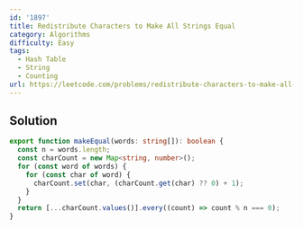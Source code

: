 ```yaml
---
id: '1897'
title: Redistribute Characters to Make All Strings Equal
category: Algorithms
difficulty: Easy
tags:
  - Hash Table
  - String
  - Counting
url: https://leetcode.com/problems/redistribute-characters-to-make-all-strings-equal
---
```


## Solution

```typescript showLineNumbers
export function makeEqual(words: string[]): boolean {
  const n = words.length;
  const charCount = new Map<string, number>();
  for (const word of words) {
    for (const char of word) {
      charCount.set(char, (charCount.get(char) ?? 0) + 1);
    }
  }
  return [...charCount.values()].every((count) => count % n === 0);
}
```
